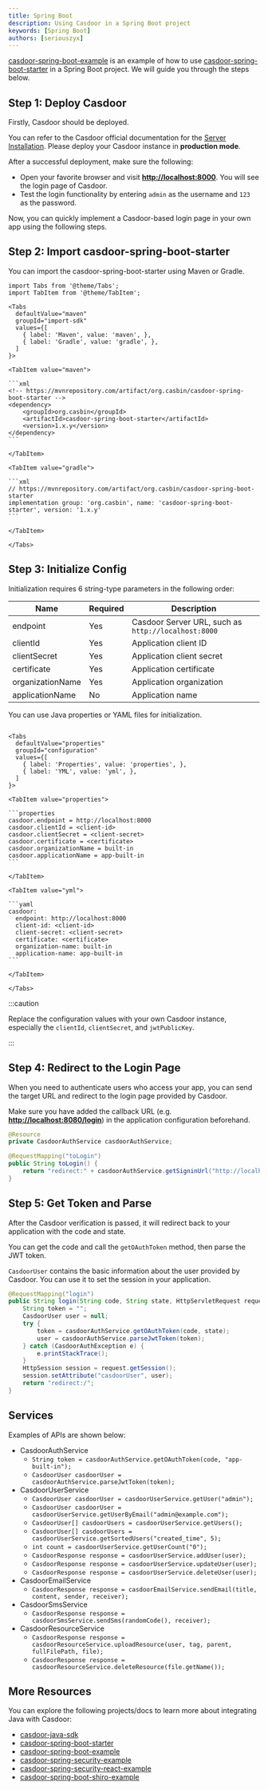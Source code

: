 ```yaml
---
title: Spring Boot
description: Using Casdoor in a Spring Boot project
keywords: [Spring Boot]
authors: [seriouszyx]
---
```


[casdoor-spring-boot-example](https://github.com/casdoor/casdoor-spring-boot-example) is an example of how to use [casdoor-spring-boot-starter](https://github.com/casdoor/casdoor-spring-boot-starter) in a Spring Boot project. We will guide you through the steps below.

## Step 1: Deploy Casdoor

Firstly, Casdoor should be deployed.

You can refer to the Casdoor official documentation for the [Server Installation](/docs/basic/server-installation). Please deploy your Casdoor instance in **production mode**.

After a successful deployment, make sure the following:

- Open your favorite browser and visit **<http://localhost:8000>**. You will see the login page of Casdoor.
- Test the login functionality by entering `admin` as the username and `123` as the password.

Now, you can quickly implement a Casdoor-based login page in your own app using the following steps.

## Step 2: Import casdoor-spring-boot-starter

You can import the casdoor-spring-boot-starter using Maven or Gradle.

````mdx-code-block
import Tabs from '@theme/Tabs';
import TabItem from '@theme/TabItem';

<Tabs
  defaultValue="maven"
  groupId="import-sdk"
  values={[
    { label: 'Maven', value: 'maven', },
    { label: 'Gradle', value: 'gradle', },
  ]
}>

<TabItem value="maven">

```xml
<!-- https://mvnrepository.com/artifact/org.casbin/casdoor-spring-boot-starter -->
<dependency>
    <groupId>org.casbin</groupId>
    <artifactId>casdoor-spring-boot-starter</artifactId>
    <version>1.x.y</version>
</dependency>
```

</TabItem>

<TabItem value="gradle">

```xml
// https://mvnrepository.com/artifact/org.casbin/casdoor-spring-boot-starter
implementation group: 'org.casbin', name: 'casdoor-spring-boot-starter', version: '1.x.y'
```

</TabItem>

</Tabs>

````

## Step 3: Initialize Config

Initialization requires 6 string-type parameters in the following order:

| Name               | Required | Description                                         |
|--------------------|----------|-----------------------------------------------------|
| endpoint           | Yes      | Casdoor Server URL, such as `http://localhost:8000` |
| clientId           | Yes      | Application client ID                               |
| clientSecret       | Yes      | Application client secret                           |
| certificate        | Yes      | Application certificate                             |
| organizationName   | Yes      | Application organization                            |
| applicationName    | No       | Application name                                    |

You can use Java properties or YAML files for initialization.

````mdx-code-block

<Tabs
  defaultValue="properties"
  groupId="configuration"
  values={[
    { label: 'Properties', value: 'properties', },
    { label: 'YML', value: 'yml', },
  ]
}>

<TabItem value="properties">

```properties
casdoor.endpoint = http://localhost:8000
casdoor.clientId = <client-id>
casdoor.clientSecret = <client-secret>
casdoor.certificate = <certificate>
casdoor.organizationName = built-in
casdoor.applicationName = app-built-in
```

</TabItem>

<TabItem value="yml">

```yaml
casdoor:
  endpoint: http://localhost:8000
  client-id: <client-id>
  client-secret: <client-secret>
  certificate: <certificate>
  organization-name: built-in
  application-name: app-built-in
```

</TabItem>

</Tabs>

````

:::caution

Replace the configuration values with your own Casdoor instance, especially the `clientId`, `clientSecret`, and `jwtPublicKey`.

:::

## Step 4: Redirect to the Login Page

When you need to authenticate users who access your app, you can send the target URL and redirect to the login page provided by Casdoor.

Make sure you have added the callback URL (e.g. **<http://localhost:8080/login>**) in the application configuration beforehand.

```java
@Resource
private CasdoorAuthService casdoorAuthService;

@RequestMapping("toLogin")
public String toLogin() {
    return "redirect:" + casdoorAuthService.getSigninUrl("http://localhost:8080/login");
}
```

## Step 5: Get Token and Parse

After the Casdoor verification is passed, it will redirect back to your application with the code and state.

You can get the code and call the `getOAuthToken` method, then parse the JWT token.

`CasdoorUser` contains the basic information about the user provided by Casdoor. You can use it to set the session in your application.

```java
@RequestMapping("login")
public String login(String code, String state, HttpServletRequest request) {
    String token = "";
    CasdoorUser user = null;
    try {
        token = casdoorAuthService.getOAuthToken(code, state);
        user = casdoorAuthService.parseJwtToken(token);
    } catch (CasdoorAuthException e) {
        e.printStackTrace();
    }
    HttpSession session = request.getSession();
    session.setAttribute("casdoorUser", user);
    return "redirect:/";
}
```

## Services

Examples of APIs are shown below:

- CasdoorAuthService
  - `String token = casdoorAuthService.getOAuthToken(code, "app-built-in");`
  - `CasdoorUser casdoorUser = casdoorAuthService.parseJwtToken(token);`
- CasdoorUserService
  - `CasdoorUser casdoorUser = casdoorUserService.getUser("admin");`
  - `CasdoorUser casdoorUser = casdoorUserService.getUserByEmail("admin@example.com");`
  - `CasdoorUser[] casdoorUsers = casdoorUserService.getUsers();`
  - `CasdoorUser[] casdoorUsers = casdoorUserService.getSortedUsers("created_time", 5);`
  - `int count = casdoorUserService.getUserCount("0");`
  - `CasdoorResponse response = casdoorUserService.addUser(user);`
  - `CasdoorResponse response = casdoorUserService.updateUser(user);`
  - `CasdoorResponse response = casdoorUserService.deleteUser(user);`
- CasdoorEmailService
  - `CasdoorResponse response = casdoorEmailService.sendEmail(title, content, sender, receiver);`
- CasdoorSmsService
  - `CasdoorResponse response = casdoorSmsService.sendSms(randomCode(), receiver);`
- CasdoorResourceService
  - `CasdoorResponse response = casdoorResourceService.uploadResource(user, tag, parent, fullFilePath, file);`
  - `CasdoorResponse response = casdoorResourceService.deleteResource(file.getName());`

## More Resources

You can explore the following projects/docs to learn more about integrating Java with Casdoor:

- [casdoor-java-sdk](https://github.com/casdoor/casdoor-java-sdk)
- [casdoor-spring-boot-starter](https://github.com/casdoor/casdoor-spring-boot-starter)
- [casdoor-spring-boot-example](https://github.com/casdoor/casdoor-spring-boot-example)
- [casdoor-spring-security-example](/docs/integration/java/spring-security/spring-security-oauth)
- [casdoor-spring-security-react-example](/docs/integration/java/spring-security/spring-security-filter)
- [casdoor-spring-boot-shiro-example](https://github.com/casdoor/casdoor-spring-boot-shiro-example)
